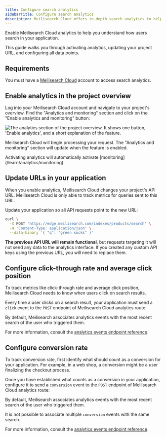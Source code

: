 ```yaml
---
title: Configure search analytics
sidebarTitle: Configure search analytics
description: Meilisearch Cloud offers in-depth search analytics to help you understand how users search in your application.
---
```



Enable Meilisearch Cloud analytics to help you understand how users search in your application.

This guide walks you through activating analytics, updating your project URL, and configuring all data points.

## Requirements

You must have a [Meilisearch Cloud](https://meilisearch.com/cloud?utm_campaign=oss&utm_source=docs&utm_medium=analytics) account to access search analytics.

## Enable analytics in the project overview

Log into your Meilisearch Cloud account and navigate to your project's overview. Find the "Analytics and monitoring" section and click on the "Enable analytics and monitoring" button:

<Frame>
  <img src="/assets/images/cloud-analytics/01-analytics-enable.png" alt="The analytics section of the project overview. It shows one button, 'Enable analytics', and a short explanation of the feature." />
</Frame>

Meilisearch Cloud will begin processing your request. The "Analytics and monitoring" section will update when the feature is enabled.

<Note>
Activating analytics will automatically activate [monitoring](/learn/analytics/monitoring).
</Note>

## Update URLs in your application

When you enable analytics, Meilisearch Cloud changes your project's API URL. Meilisearch Cloud is only able to track metrics for queries sent to this URL.

Update your application so all API requests point to the new URL:

```sh
curl \
  -X POST 'https://edge.meilisearch.com/indexes/products/search' \
  -H 'Content-Type: application/json' \
  --data-binary '{ "q": "green socks" }'
```

**The previous API URL will remain functional**, but requests targeting it will not send any data to the analytics interface. If you created any custom API keys using the previous URL, you will need to replace them.

## Configure click-through rate and average click position

To track metrics like click-through rate and average click position, Meilisearch Cloud needs to know when users click on search results.

Every time a user clicks on a search result, your application must send a `click` event to the `POST` endpoint of Meilisearch Cloud analytics route:

<CodeSamplesAnalyticsEventClick1 />

By default, Meilisearch associates analytics events with the most recent search of the user who triggered them.

For more information, consult the [analytics events endpoint reference](/learn/analytics/events_endpoint#the-conversion-event-object).

## Configure conversion rate

To track conversion rate, first identify what should count as a conversion for your application. For example, in a web shop, a conversion might be a user finalizing the checkout process.

Once you have established what counts as a conversion in your application, configure it to send a `conversion` event to the `POST` endpoint of Meilisearch Cloud analytics route:

<CodeSamplesAnalyticsEventConversion1 />

By default, Meilisearch associates analytics events with the most recent search of the user who triggered them.

It is not possible to associate multiple `conversion` events with the same search.

For more information, consult the [analytics events endpoint reference](/learn/analytics/events_endpoint#the-conversion-event-object).

